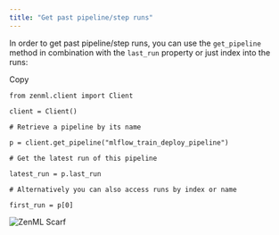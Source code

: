 ```yaml
---
title: "Get past pipeline/step runs"
---
```


In order to get past pipeline/step runs, you can use the `get_pipeline` method in combination with the `last_run` property or just index into the runs:

Copy

```
from zenml.client import Client

client = Client()

# Retrieve a pipeline by its name

p = client.get_pipeline("mlflow_train_deploy_pipeline")

# Get the latest run of this pipeline

latest_run = p.last_run

# Alternatively you can also access runs by index or name

first_run = p[0]

```

![ZenML Scarf](/images/how-to/build-pipelines)